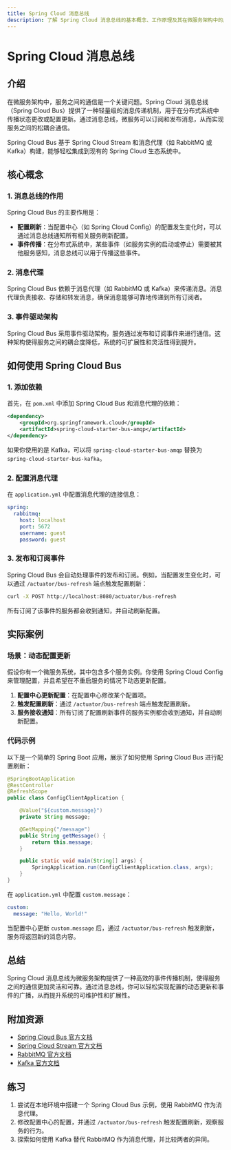 ```yaml
---
title: Spring Cloud 消息总线
description: 了解 Spring Cloud 消息总线的基本概念、工作原理及其在微服务架构中的应用。本文适合初学者，包含代码示例和实际案例。
---
```


# Spring Cloud 消息总线

## 介绍

在微服务架构中，服务之间的通信是一个关键问题。Spring Cloud 消息总线（Spring Cloud Bus）提供了一种轻量级的消息传递机制，用于在分布式系统中传播状态更改或配置更新。通过消息总线，微服务可以订阅和发布消息，从而实现服务之间的松耦合通信。

Spring Cloud Bus 基于 Spring Cloud Stream 和消息代理（如 RabbitMQ 或 Kafka）构建，能够轻松集成到现有的 Spring Cloud 生态系统中。

## 核心概念

### 1. 消息总线的作用

Spring Cloud Bus 的主要作用是：
- **配置刷新**：当配置中心（如 Spring Cloud Config）的配置发生变化时，可以通过消息总线通知所有相关服务刷新配置。
- **事件传播**：在分布式系统中，某些事件（如服务实例的启动或停止）需要被其他服务感知，消息总线可以用于传播这些事件。

### 2. 消息代理

Spring Cloud Bus 依赖于消息代理（如 RabbitMQ 或 Kafka）来传递消息。消息代理负责接收、存储和转发消息，确保消息能够可靠地传递到所有订阅者。

### 3. 事件驱动架构

Spring Cloud Bus 采用事件驱动架构，服务通过发布和订阅事件来进行通信。这种架构使得服务之间的耦合度降低，系统的可扩展性和灵活性得到提升。

## 如何使用 Spring Cloud Bus

### 1. 添加依赖

首先，在 `pom.xml` 中添加 Spring Cloud Bus 和消息代理的依赖：

```xml
<dependency>
    <groupId>org.springframework.cloud</groupId>
    <artifactId>spring-cloud-starter-bus-amqp</artifactId>
</dependency>
```

如果你使用的是 Kafka，可以将 `spring-cloud-starter-bus-amqp` 替换为 `spring-cloud-starter-bus-kafka`。

### 2. 配置消息代理

在 `application.yml` 中配置消息代理的连接信息：

```yaml
spring:
  rabbitmq:
    host: localhost
    port: 5672
    username: guest
    password: guest
```

### 3. 发布和订阅事件

Spring Cloud Bus 会自动处理事件的发布和订阅。例如，当配置发生变化时，可以通过 `/actuator/bus-refresh` 端点触发配置刷新：

```bash
curl -X POST http://localhost:8080/actuator/bus-refresh
```

所有订阅了该事件的服务都会收到通知，并自动刷新配置。

## 实际案例

### 场景：动态配置更新

假设你有一个微服务系统，其中包含多个服务实例。你使用 Spring Cloud Config 来管理配置，并且希望在不重启服务的情况下动态更新配置。

1. **配置中心更新配置**：在配置中心修改某个配置项。
2. **触发配置刷新**：通过 `/actuator/bus-refresh` 端点触发配置刷新。
3. **服务接收通知**：所有订阅了配置刷新事件的服务实例都会收到通知，并自动刷新配置。

### 代码示例

以下是一个简单的 Spring Boot 应用，展示了如何使用 Spring Cloud Bus 进行配置刷新：

```java
@SpringBootApplication
@RestController
@RefreshScope
public class ConfigClientApplication {

    @Value("${custom.message}")
    private String message;

    @GetMapping("/message")
    public String getMessage() {
        return this.message;
    }

    public static void main(String[] args) {
        SpringApplication.run(ConfigClientApplication.class, args);
    }
}
```

在 `application.yml` 中配置 `custom.message`：

```yaml
custom:
  message: "Hello, World!"
```

当配置中心更新 `custom.message` 后，通过 `/actuator/bus-refresh` 触发刷新，服务将返回新的消息内容。

## 总结

Spring Cloud 消息总线为微服务架构提供了一种高效的事件传播机制，使得服务之间的通信更加灵活和可靠。通过消息总线，你可以轻松实现配置的动态更新和事件的广播，从而提升系统的可维护性和扩展性。

## 附加资源

- [Spring Cloud Bus 官方文档](https://spring.io/projects/spring-cloud-bus)
- [Spring Cloud Stream 官方文档](https://spring.io/projects/spring-cloud-stream)
- [RabbitMQ 官方文档](https://www.rabbitmq.com/documentation.html)
- [Kafka 官方文档](https://kafka.apache.org/documentation/)

## 练习

1. 尝试在本地环境中搭建一个 Spring Cloud Bus 示例，使用 RabbitMQ 作为消息代理。
2. 修改配置中心的配置，并通过 `/actuator/bus-refresh` 触发配置刷新，观察服务的行为。
3. 探索如何使用 Kafka 替代 RabbitMQ 作为消息代理，并比较两者的异同。
